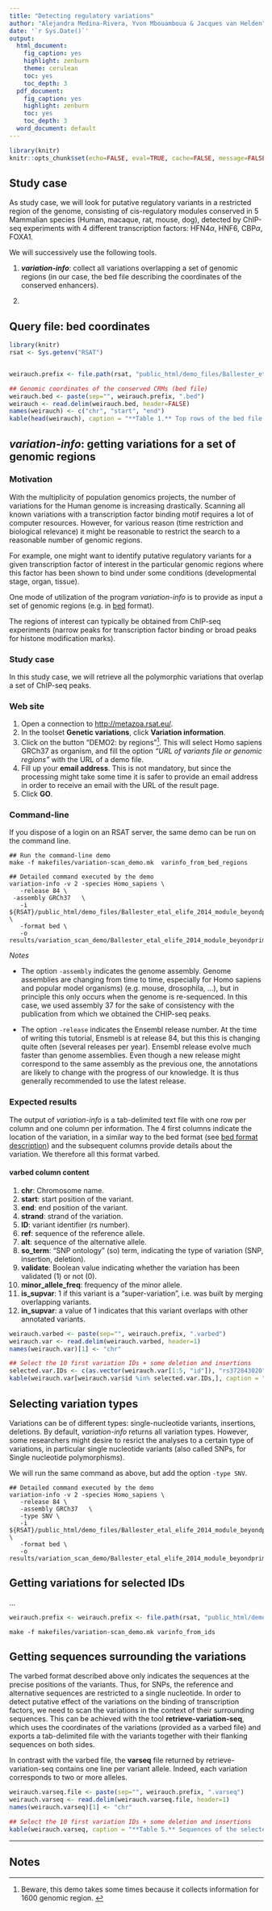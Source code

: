 ```yaml
---
title: "Detecting regulatory variations"
author: "Alejandra Medina-Rivera, Yvon Mbouamboua & Jacques van Helden"
date: '`r Sys.Date()`'
output:
  html_document:
    fig_caption: yes
    highlight: zenburn
    theme: cerulean
    toc: yes
    toc_depth: 3
  pdf_document:
    fig_caption: yes
    highlight: zenburn
    toc: yes
    toc_depth: 3
  word_document: default
---
```




```r
library(knitr)
knitr::opts_chunk$set(echo=FALSE, eval=TRUE, cache=FALSE, message=FALSE, warning=FALSE, comment = "")
```


## Study case

As study case, we will look for putative regulatory variants in a restricted region of the genome, consisting of cis-regulatory modules conserved in 5 Mammalian species (Human, macaque, rat, mouse, dog), detected by ChIP-seq experiments with 4 different transcription  factors: HFN4$\alpha$, HNF6, CBP$\alpha$, FOXA1. 

We will successively use the following tools. 


1. ***variation-info***: collect all variations overlapping a set of genomic regions (in our case, the bed file describing the coordinates of the conserved enhancers).

2. 





## Query file: bed coordinates


```r
library(knitr)
rsat <- Sys.getenv("RSAT")


weirauch.prefix <- file.path(rsat, "public_html/demo_files/Ballester_etal_elife_2014_module_beyondprimates_conserved_hg18_lift_to_hg19")

## Genomic coordinates of the conserved CRMs (bed file)
weirauch.bed <- paste(sep="", weirauch.prefix, ".bed")
weirauch <- read.delim(weirauch.bed, header=FALSE)
names(weirauch) <- c("chr", "start", "end")
kable(head(weirauch), caption = "**Table 1.** Top rows of the bed file describing the genomic coordinates of the conserved CMRs, which is used as input to select variations of interest.")

```




## ***variation-info***: getting variations for a set of genomic regions


### Motivation

With the multiplicity of population genomics projects, the number of variations for the Human genome is increasing drastically. Scanning all known variations with a transcription factor binding motif requires a lot of computer resources. However, for various reason (time restriction and biological relevance) it might be reasonable to restrict the search to a reasonable number of genomic regions. 

For example, one might want to identify putative regulatory variants for a given transcription factor of interest in the particular genomic regions where this factor has been shown to bind under some conditions (developmental stage, organ, tissue). 

One mode of utilization of the program *variation-info* is to provide as input a set of genomic regions (e.g. in [bed](https://genome.ucsc.edu/FAQ/FAQformat.html#format1) format).

The regions of interest can typically be obtained from ChIP-seq experiments (narrow peaks for transcription factor binding or broad peaks for histone modification marks). 

### Study case

In this study case, we will retrieve all the polymorphic variations that overlap a set of ChIP-seq peaks.

### Web site

1. Open a connection to <http://metazoa.rsat.eu/>.
2. In the toolset **Genetic variations**, click **Variation information**. 
3. Click on the button "DEMO2: by regions"^[Beware, this demo takes some times because it collects information for 1600 genomic region. ]. This will select Homo sapiens GRCh37 as organism, and fill the option *"URL of variants file or genomic regions"* with the URL of a demo file. 
4. Fill up your **email address**. This is not mandatory, but since the processing might take some time it is safer to provide an email address in order to receive an email with the URL of the result page. 
4. Click **GO**.

### Command-line

If you dispose of a login on an RSAT server, the same demo can be run on the command line. 

```
## Run the command-line demo
make -f makefiles/variation-scan_demo.mk  varinfo_from_bed_regions

## Detailed command executed by the demo
variation-info -v 2 -species Homo_sapiens \
   -release 84 \
 -assembly GRCh37   \
   -i ${RSAT}/public_html/demo_files/Ballester_etal_elife_2014_module_beyondprimates_conserved_hg18_lift_to_hg19.bed \
   -format bed \
   -o results/variation_scan_demo/Ballester_etal_elife_2014_module_beyondprimates_conserved_hg18_lift_to_hg19.varbed

```

*Notes*

- The option `-assembly` indicates the genome assembly. Genome assemblies are changing from time to time, especially for Homo sapiens and popular model organisms) (e.g. mouse, drosophila, ...), but in principle this only occurs when the genome is re-sequenced. In this case, we used assembly 37 for the sake of consistency with the publication from which we obtained the CHIP-seq peaks.  

- The option `-release` indicates the Ensembl release number. At the time of writing this tutorial, Ensmebl is at release 84, but this this is changing quite often (several releases per year). Ensembl release evolve much faster than genome assemblies. Even though a new release might correspond to the same assembly as the previous one, the annotations are likely to change with the progress of our knowledge. It is thus generally recommended to use the latest release. 


### Expected results


The output of *variation-info* is a tab-delimited text file with one row per column and one column per information. The 4 first columns indicate the location of the variation, in a similar way to the bed format (see [bed format description](https://genome.ucsc.edu/FAQ/FAQformat.html#format1)) and the subsequent columns provide details about the variation. We therefore all this format varbed. 

#### varbed column content


1. **chr**: Chromosome name.
2. **start**: start position of the variant.
3. **end**: end position of the variant.
4. **strand**: strand of the variation.
5. **ID**: variant identifier (rs number).
6. **ref**: sequence of the reference allele.
7. **alt**: sequence of the alternative allele.
8. **so_term**: "SNP ontology" (so) term, indicating the type of variation (SNP, insertion, deletion).
9. **validate**: Boolean value indicating whether the variation has been validated (1) or not (0). 
10. **minor_allele_freq**: frequency of the minor allele.
11. **is_supvar**: 1 if this variant is a "super-variation", i.e. was built by merging overlapping variants.
12. **in_supvar**: a value of 1 indicates that this variant overlaps with other annotated variants.


```r
weirauch.varbed <- paste(sep="", weirauch.prefix, ".varbed")
weirauch.var <- read.delim(weirauch.varbed, header=1)
names(weirauch.var)[1] <- "chr"

## Select the 10 first variation IDs + some deletion and insertions
selected.var.IDs <- c(as.vector(weirauch.var[1:5, "id"]), "rs372843020", "rs145604727")
kable(weirauch.var[weirauch.var$id %in% selected.var.IDs,], caption = "**Table 2.** Variations overlapping with the conserved CMRs. ", row.names = FALSE)

```

## Selecting variation types

Variations can be of different types: single-nucleotide variants, insertions, deletions. By default, *variation-info* returns all variation types. However, some researchers might desire to resrict the analyses to a certain type of variations, in particular single nucleotide variants (also called SNPs, for Single nucleotide polymorphisms). 

We will run the same command as above, but add the option `-type SNV`.

```
## Detailed command executed by the demo
variation-info -v 2 -species Homo_sapiens \
   -release 84 \
   -assembly GRCh37   \
   -type SNV \
   -i ${RSAT}/public_html/demo_files/Ballester_etal_elife_2014_module_beyondprimates_conserved_hg18_lift_to_hg19.bed \
   -format bed \
   -o results/variation_scan_demo/Ballester_etal_elife_2014_module_beyondprimates_conserved_hg18_lift_to_hg19_SNV.varbed

```

## Getting variations for selected IDs

...


```r
weirauch.prefix <- weirauch.prefix <- file.path(rsat, "public_html/demo_files/variation_demo_set_MWeirauch_cell_2014_15SNPs")
```


```
make -f makefiles/variation-scan_demo.mk varinfo_from_ids

```

## Getting sequences surrounding the variations

The varbed format described above only indicates the sequences at the precise positions of the variants. Thus, for SNPs, the reference and alternative sequences are restricted to a single nucleotide. In order to detect putative effect of the variations on the binding of transcription factors, we need to scan the variations in the context of their surrounding sequences. This can be achieved with the tool **retrieve-variation-seq**, which uses the coordinates of the variations (provided as a varbed file) and exports a tab-delimited file with the variants together with their flanking sequences on both sides. 

In contrast with the varbed file, the **varseq** file returned by retrieve-variation-seq contains one line per variant allele. Indeed, each variation corresponds to two or more alleles. 


```r
weirauch.varseq.file <- paste(sep="", weirauch.prefix, ".varseq")
weirauch.varseq <- read.delim(weirauch.varseq.file, header=1)
names(weirauch.varseq)[1] <- "chr"

## Select the 10 first variation IDs + some deletion and insertions
kable(weirauch.varseq, caption = "**Table 5.** Sequences of the selected variants with their flanking sequences over 30bp. ", row.names = FALSE)
```

* * * * * * *

## Notes
